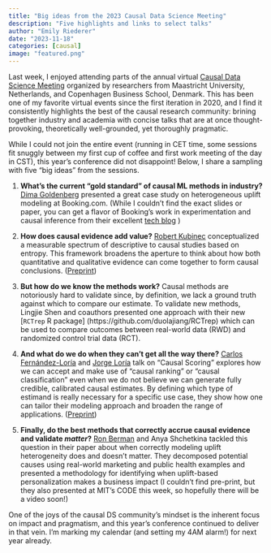 ```yaml
---
title: "Big ideas from the 2023 Causal Data Science Meeting"
description: "Five highlights and links to select talks"
author: "Emily Riederer"
date: "2023-11-18"
categories: [causal]
image: "featured.png"
---
```


Last week, I enjoyed attending parts of the annual virtual [Causal Data Science Meeting](https://www.causalscience.org/) organized by researchers from Maastricht University, Netherlands, and Copenhagen Business School, Denmark. This has been one of my favorite virtual events since the first iteration in 2020, and I find it consistently highlights the best of the causal research community: brining together industry and academia with concise talks that are at once thought-provoking, theoretically well-grounded, yet thoroughly pragmatic.

While I could not join the entire event (running in CET time, some sessions fit snuggly between my first cup of coffee and first work meeting of the day in CST), this year's conference did not disappoint! Below, I share a sampling with five "big ideas" from the sessions. 

1. **What's the current "gold standard" of causal ML methods in industry?** [Dima Goldenberg](https://www.linkedin.com/in/dimgold/https://www.linkedin.com/in/dimgold/) presented a great case study on heterogeneous uplift modeling at Booking.com. (While I couldn't find the exact slides or paper, you can get a flavor of Booking's work in experimentation and causal inference from their excellent [tech blog](https://blog.booking.com/#datascience) )

2. **How does causal evidence add value?** [Robert Kubinec](https://www.linkedin.com/in/robert-kubinec-9191a9a/) conceptualized a measurable spectrum of descriptive to causal studies based on entropy. This framework broadens the aperture to think about how both quantitative and qualitative evidence can come together to form causal conclusions. ([Preprint](https://osf.io/preprints/socarxiv/a492b/))

3. **But how do we know the methods work?** Causal methods are notoriously hard to validate since, by definition, we lack a ground truth against which to compare our estimate. To validate new methods, Lingjie Shen and coauthors presented one approach with their new [`RCTrep` R package] (https://github.com/duolajiang/RCTrep) which can be used to compare outcomes between real-world data (RWD) and randomized control trial data (RCT).

4. **And what do we do when they can't get all the way there?** [Carlos Fernández-Loría](https://www.linkedin.com/in/ferlocar/) and [Jorge Loría](https://www.linkedin.com/in/jorge-lor%C3%ADa/) talk on "Causal Scoring" explores how we can accept and make use of "causal ranking" or "causal classification" even when we do not believe we can generate fully credible, calibrated causal estimates. By defining which type of estimand is really necessary for a specific use case, they show how one can tailor their modeling approach and broaden the range of applications. ([Preprint](https://arxiv.org/abs/2206.12532))

5. **Finally, do the best methods that correctly accrue causal evidence and validate *matter*?** [Ron Berman](https://www.linkedin.com/in/ronberman/) and Anya Shchetkina tackled this question in their paper about when correctly modeling uplift heterogeneity does and doesn't matter. They decomposed potential causes using real-world marketing and public health examples and presented a methodology for identifying when uplift-based personalization makes a business impact (I couldn't find pre-print, but they also presented at MIT's CODE this week, so hopefully there will be a video soon!)

One of the joys of the causal DS community's mindset is the inherent focus on impact and pragmatism, and this year's conference continued to deliver in that vein. I'm marking my calendar (and setting my 4AM alarm!) for next year already.
